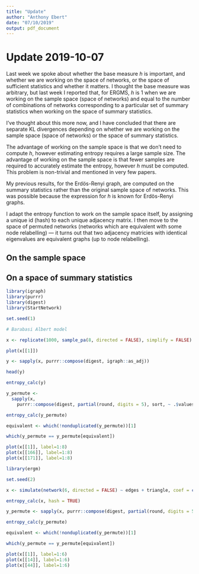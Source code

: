 ```yaml
---
title: "Update"
author: "Anthony Ebert"
date: "07/10/2019"
output: pdf_document
---
```


# Update 2019-10-07

Last week we spoke about whether the base measure $h$ is important, and whether we are working on the space of networks, or the space of sufficient statistics and whether it matters. I thought the base measure was arbitrary, but last week I reported that, for ERGMS, $h$ is 1 when we are working on the sample space (space of networks) and equal to the number of combinations of networks corresponding to a particular set of summary statistics when working on the space of summary statistics. 

I've thought about this more now, and I have concluded that there are separate KL divergences depending on whether we are working on the sample space (space of networks) or the space of summary statistics. 

The advantage of working on the sample space is that we don't need to compute $h$, however estimating entropy requires a large sample size. The advantage of working on the sample space is that fewer samples are required to accurately estimate the entropy, however $h$ must be computed. This problem is non-trivial and mentioned in very few papers. 

My previous results, for the Erdös-Renyi graph, are computed on the summary statistics rather than the original sample space of networks. This was possible because the expression for $h$ is known for Erdös-Renyi graphs. 

I adapt the entropy function to work on the sample space itself, by assigning a unique id (hash) to each unique adjacency matrix. I then move to the space of permuted networks (networks which are equivalent with some node relabelling) --- it turns out that two adjacency matricies with identical eigenvalues are equivalent graphs (up to node relabelling). 

## On the sample space

\begin{align*}
KL[q(\cdot)||p(\cdot|\theta)]_{\mathcal{Y}} &= \sum_{y \in \mathcal{Y}} q(y) \log \frac{ q(y) }{p(y|\theta)} \\
&= \sum_{y \in \mathcal{Y}} q(y) \log q(y) + \log z(\theta) - E_{y \sim q} [\theta^{\prime} S(y)]
\end{align*}

## On a space of summary statistics

\begin{align*}
KL[q(\cdot)||p(\cdot|\theta)]_{\mathcal{S(\mathcal{Y})}} &= \sum_{s_y \in \mathcal{S(Y)}} q_S(y) \log \frac{ q_S(y) }{p(s_y|\theta)} \\
&= \sum_{s_y \in \mathcal{S(Y)}} q_S(s_y) \log q_S(s_y) + \log z(\theta) - E_{s_y \sim q_S} [\theta^{\prime} s_y] - E_{s_y \sim q_S}[\log h(s_y)] \\
&\quad \quad 
\end{align*}

```r

library(igraph)
library(purrr)
library(digest)
library(StartNetwork)
```

```r
set.seed(1)

# Barabasi Albert model

x <- replicate(1000, sample_pa(8, directed = FALSE), simplify = FALSE)

plot(x[[1]])

y <- sapply(x, purrr::compose(digest, igraph::as_adj))

head(y)

entropy_calc(y)

y_permute <- 
  sapply(x, 
    purrr::compose(digest, partial(round, digits = 5), sort, ~ .$values, eigen, igraph::as_adj))

entropy_calc(y_permute)

equivalent <- which(!nonduplicated(y_permute))[1]

which(y_permute == y_permute[equivalent])

plot(x[[1]], label=1:8)
plot(x[[166]], label=1:8)
plot(x[[171]], label=1:8)
```


```r
library(ergm)
```


```r
set.seed(2)

x <- simulate(network(6, directed = FALSE) ~ edges + triangle, coef = c(0, 0.01), nsim = 2000)

entropy_calc(x, hash = TRUE)

y_permute <- sapply(x, purrr::compose(digest, partial(round, digits = 5), sort, ~ .$values, eigen, network::as.matrix.network.adjacency))

entropy_calc(y_permute)

equivalent <- which(!nonduplicated(y_permute))[1]

which(y_permute == y_permute[equivalent])

plot(x[[1]], label=1:6)
plot(x[[14]], label=1:6)
plot(x[[44]], label=1:6)
```

